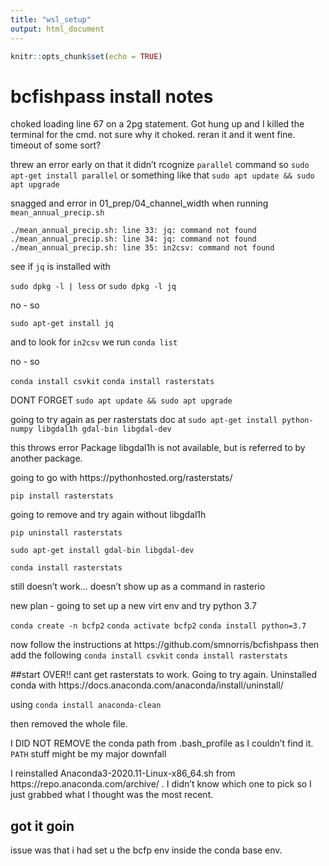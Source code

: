 ```yaml
---
title: "wsl_setup"
output: html_document
---
```


```r
knitr::opts_chunk$set(echo = TRUE)
```

# bcfishpass install notes

choked loading line 67 on a 2pg statement. Got hung up and I killed the terminal for the cmd. not sure why it choked.  reran it and it went fine. timeout of some sort?

threw an error early on that it didn't rcognize `parallel` command so
`sudo apt-get install parallel` or something like that
`sudo apt update && sudo apt upgrade`


snagged and error in 01_prep/04_channel_width when running `mean_annual_precip.sh`

`./mean_annual_precip.sh: line 33: jq: command not found`
`./mean_annual_precip.sh: line 34: jq: command not found`
`./mean_annual_precip.sh: line 35: in2csv: command not found`


see if `jq` is installed with

`sudo dpkg -l | less` or `sudo dpkg -l jq`

no - so

`sudo apt-get install jq`

and to look for `in2csv` we run `conda list`

no - so

`conda install csvkit`
`conda install rasterstats`

DONT FORGET
`sudo apt update && sudo apt upgrade`

going to try again as per rasterstats doc at 
`sudo apt-get install python-numpy libgdal1h gdal-bin libgdal-dev`

this throws error Package libgdal1h is not available, but is referred to by another package.

going to go with https://pythonhosted.org/rasterstats/

`pip install rasterstats`

going to remove and try again without libgdal1h

`pip uninstall rasterstats`

`sudo apt-get install gdal-bin libgdal-dev`

`conda install rasterstats`

still doesn't work... doesn't show up as a command in rasterio

new plan - going to set up a new virt env and try python 3.7

`conda create -n bcfp2`
`conda activate bcfp2`
`conda install python=3.7`

now follow the instructions at https://github.com/smnorris/bcfishpass
then add the following
`conda install csvkit`
`conda install rasterstats`



##start OVER!!
cant get rasterstats to work. Going to try again. Uninstalled conda with https://docs.anaconda.com/anaconda/install/uninstall/

using `conda install anaconda-clean`

then removed the whole file.

I DID NOT REMOVE the conda path from .bash_profile as I couldn't find it. `PATH` stuff might be my major downfall


I reinstalled Anaconda3-2020.11-Linux-x86_64.sh from https://repo.anaconda.com/archive/ .  I didn't know which one to pick so I just grabbed what I thought was the most recent.



## got it goin

issue was that i had set u the bcfp env inside the conda base env.  




